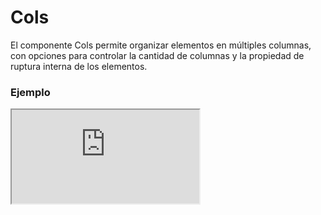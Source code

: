 # Cols

El componente Cols permite organizar elementos en múltiples columnas, con opciones para controlar la cantidad de columnas y la propiedad de ruptura interna de los elementos.


### Ejemplo

<Iframe
  minHeightIframe="30dvh"
  src="https://fenextjs-component-storybook.vercel.app/iframe.html?args=&id=cols-cols--index&viewMode=story"
/>

### Importacion

Para importar el componente Cols, se puede hacer desde fenextjs

```tsx copy
import { Cols } from "fenextjs";
```

### Parametros

| Parametro   | Tipo             | Requerido | Default   | Descripcion                                                                                                                   |
| ----------- | ---------------- | --------- | --------- | ----------------------------------------------------------------------------------------------------------------------------- |
| nCols       | number \| string | no        | 2         | Número de columnas en las que se organizarán los elementos. Puede ser un valor numérico o una cadena.                         |
| breakInside | boolean          | no        | true      | Indica si se debe aplicar la propiedad 'break-inside' para evitar la ruptura interna de los elementos dentro de las columnas. |
| children    | ReactNode        | no        | undefined | Contenido o elementos que se mostrarán dentro de las columnas.                                                                |
| className   | string           | no        | ''        | Clase CSS para personalizar el contenedor de las columnas.                                                                    |

### Storybook

Para ver el storybook del componente lo puede hacer con este [link](https://fenextjs-component-storybook.vercel.app/?path=/story/cols-cols--index)

### Usos

- Básico

```tsx copy
<Cols>
  <div>Item 1</div>
  <div>Item 2</div>
</Cols>
```

- Cols con 3 columnas

```tsx copy
<Cols nCols={3}>
  <div>Item 1</div>
  <div>Item 2</div>
  <div>Item 3</div>
</Cols>
```

- Cols con breakInside deshabilitado

```tsx copy
<Cols breakInside={false}>
  <div>Item 1</div>
  <div>Item 2</div>
</Cols>
```
